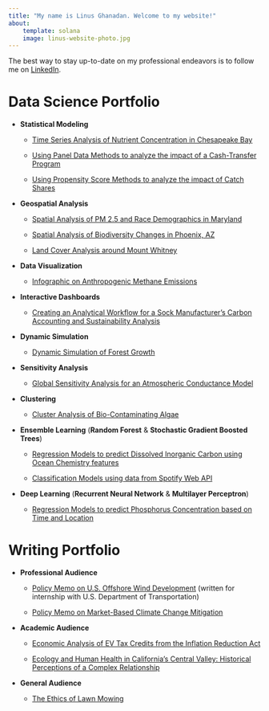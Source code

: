 ```yaml
---
title: "My name is Linus Ghanadan. Welcome to my website!"
about:
    template: solana
    image: linus-website-photo.jpg
---
```


The best way to stay up-to-date on my professional endeavors is to follow me on [LinkedIn](https://www.linkedin.com/in/linus-ghanadan/).

# Data Science Portfolio

-   **Statistical Modeling**

    -   [Time Series Analysis of Nutrient Concentration in Chesapeake Bay](https://linusghanadan.github.io/blog/2023-12-12-post/)

    -   [Using Panel Data Methods to analyze the impact of a Cash-Transfer Program](https://linusghanadan.github.io/blog/2024-3-6-post/)

    -   [Using Propensity Score Methods to analyze the impact of Catch Shares](https://linusghanadan.github.io/blog/2024-3-11-post/)

-   **Geospatial Analysis**

    -   [Spatial Analysis of PM 2.5 and Race Demographics in Maryland](https://linusghanadan.github.io/blog/2024-1-10-post/)

    -   [Spatial Analysis of Biodiversity Changes in Phoenix, AZ](https://linusghanadan.github.io/blog/2023-12-13-post/phoenix_biodiversity.html)

    -   [Land Cover Analysis around Mount Whitney](https://linusghanadan.github.io/blog/2023-12-11-post/mt-whitney-land-cover.html)

-   **Data Visualization**

    -   [Infographic on Anthropogenic Methane Emissions](https://linusghanadan.github.io/blog/2024-3-12-post/)

-   **Interactive Dashboards**

    -   [Creating an Analytical Workflow for a Sock Manufacturer's Carbon Accounting and Sustainability Analysis](https://linusghanadan.github.io/blog/2024-6-20-post/)

-   **Dynamic Simulation**

    -   [Dynamic Simulation of Forest Growth](https://linusghanadan.github.io/blog/2024-6-10-post/)

-   **Sensitivity Analysis**

    -   [Global Sensitivity Analysis for an Atmospheric Conductance Model](https://linusghanadan.github.io/blog/2024-6-7-post/)
    
-   **Clustering**

    -   [Cluster Analysis of Bio-Contaminating Algae](https://linusghanadan.github.io/blog/2024-4-1-post/)

-   **Ensemble Learning** (**Random Forest** & **Stochastic Gradient Boosted Trees**)

    -   [Regression Models to predict Dissolved Inorganic Carbon using Ocean Chemistry features](https://linusghanadan.github.io/blog/2024-4-3-post/dic-ml-models.html)

    -   [Classification Models using data from Spotify Web API](https://linusghanadan.github.io/blog/2024-3-29-post/)

-   **Deep Learning** (**Recurrent Neural Network** & **Multilayer Perceptron**)

    -   [Regression Models to predict Phosphorus Concentration based on Time and Location](https://linusghanadan.github.io/blog/2024-7-16-post/ml_chesapeakebay.html)


# Writing Portfolio

-   **Professional Audience**

    -   [Policy Memo on U.S. Offshore Wind Development](https://linusghanadan.github.io/writing/offshore-wind/offshore-wind.html) (written for internship with U.S. Department of Transportation)

    -   [Policy Memo on Market-Based Climate Change Mitigation](https://linusghanadan.github.io/writing/carbon-pricing/carbon-pricing.html)

-   **Academic Audience**

    -   [Economic Analysis of EV Tax Credits from the Inflation Reduction Act](https://linusghanadan.github.io/writing/evs/ev.html)

    -   [Ecology and Human Health in California's Central Valley: Historical Perceptions of a Complex Relationship](Ecology%20and%20Human%20Health%20in%20California’s%20Central%20Valley:%20Historical%20Perceptions%20of%20a%20Complex%20Relationship)

-   **General Audience**

    -   [The Ethics of Lawn Mowing](https://linusghanadan.github.io/writing/lawn-ethics/lawn-ethics.html)
